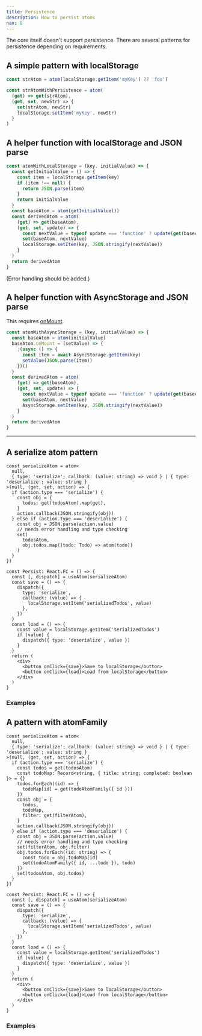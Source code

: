```yaml
---
title: Persistence
description: How to persist atoms
nav: 8
---
```


The core itself doesn't support persistence.
There are several patterns for persistence depending on requirements.

## A simple pattern with localStorage

```js
const strAtom = atom(localStorage.getItem('myKey') ?? 'foo')

const strAtomWithPersistence = atom(
  (get) => get(strAtom),
  (get, set, newStr) => {
    set(strAtom, newStr)
    localStorage.setItem('myKey', newStr)
  }
)
```

## A helper function with localStorage and JSON parse

```js
const atomWithLocalStorage = (key, initialValue) => {
  const getInitialValue = () => {
    const item = localStorage.getItem(key)
    if (item !== null) {
      return JSON.parse(item)
    }
    return initialValue
  }
  const baseAtom = atom(getInitialValue())
  const derivedAtom = atom(
    (get) => get(baseAtom),
    (get, set, update) => {
      const nextValue = typeof update === 'function' ? update(get(baseAtom)) : update
      set(baseAtom, nextValue)
      localStorage.setItem(key, JSON.stringify(nextValue))
    }
  )
  return derivedAtom
}
```

(Error handling should be added.)

## A helper function with AsyncStorage and JSON parse

This requires [onMount](/jotai/api/core#on-mount).

```js
const atomWithAsyncStorage = (key, initialValue) => {
  const baseAtom = atom(initialValue)
  baseAtom.onMount = (setValue) => {
    ;(async () => {
      const item = await AsyncStorage.getItem(key)
      setValue(JSON.parse(item))
    })()
  }
  const derivedAtom = atom(
    (get) => get(baseAtom),
    (get, set, update) => {
      const nextValue = typeof update === 'function' ? update(get(baseAtom)) : update
      set(baseAtom, nextValue)
      AsyncStorage.setItem(key, JSON.stringify(nextValue))
    }
  )
  return derivedAtom
}
```

---

## A serialize atom pattern

```tsx
const serializeAtom = atom<
  null,
  { type: 'serialize'; callback: (value: string) => void } | { type: 'deserialize'; value: string }
>(null, (get, set, action) => {
  if (action.type === 'serialize') {
    const obj = {
      todos: get(todosAtom).map(get),
    }
    action.callback(JSON.stringify(obj))
  } else if (action.type === 'deserialize') {
    const obj = JSON.parse(action.value)
    // needs error handling and type checking
    set(
      todosAtom,
      obj.todos.map((todo: Todo) => atom(todo))
    )
  }
})

const Persist: React.FC = () => {
  const [, dispatch] = useAtom(serializeAtom)
  const save = () => {
    dispatch({
      type: 'serialize',
      callback: (value) => {
        localStorage.setItem('serializedTodos', value)
      },
    })
  }
  const load = () => {
    const value = localStorage.getItem('serializedTodos')
    if (value) {
      dispatch({ type: 'deserialize', value })
    }
  }
  return (
    <div>
      <button onClick={save}>Save to localStorage</button>
      <button onClick={load}>Load from localStorage</button>
    </div>
  )
}
```

### Examples

<Codesandbox id="ijyxm" />

## A pattern with atomFamily

```tsx
const serializeAtom = atom<
  null,
  { type: 'serialize'; callback: (value: string) => void } | { type: 'deserialize'; value: string }
>(null, (get, set, action) => {
  if (action.type === 'serialize') {
    const todos = get(todosAtom)
    const todoMap: Record<string, { title: string; completed: boolean }> = {}
    todos.forEach((id) => {
      todoMap[id] = get(todoAtomFamily({ id }))
    })
    const obj = {
      todos,
      todoMap,
      filter: get(filterAtom),
    }
    action.callback(JSON.stringify(obj))
  } else if (action.type === 'deserialize') {
    const obj = JSON.parse(action.value)
    // needs error handling and type checking
    set(filterAtom, obj.filter)
    obj.todos.forEach((id: string) => {
      const todo = obj.todoMap[id]
      set(todoAtomFamily({ id, ...todo }), todo)
    })
    set(todosAtom, obj.todos)
  }
})

const Persist: React.FC = () => {
  const [, dispatch] = useAtom(serializeAtom)
  const save = () => {
    dispatch({
      type: 'serialize',
      callback: (value) => {
        localStorage.setItem('serializedTodos', value)
      },
    })
  }
  const load = () => {
    const value = localStorage.getItem('serializedTodos')
    if (value) {
      dispatch({ type: 'deserialize', value })
    }
  }
  return (
    <div>
      <button onClick={save}>Save to localStorage</button>
      <button onClick={load}>Load from localStorage</button>
    </div>
  )
}
```

### Examples

<Codesandbox id="eilkg" />
